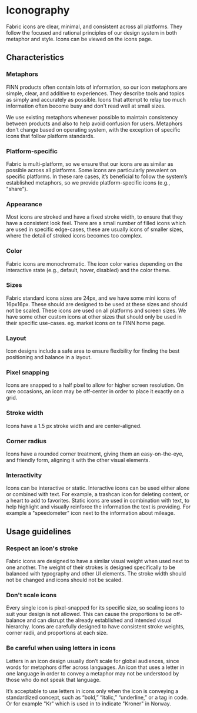 # Iconography

Fabric icons are clear, minimal, and consistent across all platforms. They follow the focused and rational principles of our design system in both metaphor and style. Icons can be viewed on the icons page.

## Characteristics


### Metaphors
FINN products often contain lots of information, so our icon metaphors are simple, clear, and additive to experiences. They describe tools and topics as simply and accurately as possible. Icons that attempt to relay too much information often become busy and don't read well at small sizes.

We use existing metaphors whenever possible to maintain consistency between products and also to help avoid confusion for users. Metaphors don't change based on operating system, with the exception of specific icons that follow platform standards.


### Platform-specific
Fabric is multi-platform, so we ensure that our icons are as similar as possible across all platforms. Some icons are particularly prevalent on specific platforms. In these rare cases, it’s beneficial to follow the system’s established metaphors, so we provide platform-specific icons (e.g., "share").


### Appearance
Most icons are stroked and have a fixed stroke width, to ensure that they have a consistent look feel. There are a small number of filled icons which are used in specific edge-cases, these are usually icons of smaller sizes, where the detail of stroked icons becomes too complex.


### Color
Fabric icons are monochromatic. The icon color varies depending on the interactive state (e.g., default, hover, disabled) and the color theme.


### Sizes
Fabric standard icons sizes are 24px, and we have some mini icons of 16px16px. These should are designed to be used at these sizes and should not be scaled. These icons are used on all platforms and screen sizes. We have some other custom icons at other sizes that should only be used in their specific use-cases. eg. market icons on te FINN home page.


### Layout
Icon designs include a safe area to ensure flexibility for finding the best positioning and balance in a layout.


### Pixel snapping
Icons are snapped to a half pixel to allow for higher screen resolution. On rare occasions, an icon may be off-center in order to place it exactly on a grid.


### Stroke width
Icons have a 1.5 px stroke width and are center-aligned.


### Corner radius
Icons have a rounded corner treatment, giving them an easy-on-the-eye, and friendly form, aligning it with the other visual elements. 

### Interactivity
Icons can be interactive or static. Interactive icons can be used either alone or combined with text. For example, a trashcan icon for deleting content, or a heart to add to favorites. Static icons are used in combination with text, to help highlight and visually reinforce the information the text is providing. For example a "speedometer" icon next to the information about mileage.


## Usage guidelines

### Respect an icon's stroke
Fabric icons are designed to have a similar visual weight when used next to one another. The weight of their strokes is designed specifically to be balanced with typography and other UI elements. The stroke width should not be changed and icons should not be scaled. 


### Don't scale icons

Every single icon is pixel-snapped for its specific size, so scaling icons to suit your design is not allowed. This can cause the proportions to be off-balance and can disrupt the already established and intended visual hierarchy. Icons are carefully designed to have consistent stroke weights, corner radii, and proportions at each size.


### Be careful when using letters in icons

Letters in an icon design usually don’t scale for global audiences, since words for metaphors differ across languages. An icon that uses a letter in one language in order to convey a metaphor may not be understood by those who do not speak that language.

It’s acceptable to use letters in icons only when the icon is conveying a standardized concept, such as “bold,” “italic,” “underline,” or a tag in code. Or for example "Kr" which is used in to indicate "Kroner" in Norway. 
